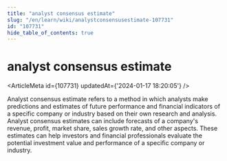 ```yaml
---
title: "analyst consensus estimate"
slug: "/en/learn/wiki/analystconsensusestimate-107731"
id: "107731"
hide_table_of_contents: true
---
```



# analyst consensus estimate

<ArticleMeta id={107731} updatedAt={'2024-01-17 18:20:05'} />
<div className='border-solid border-b border-t-0 my-4 border-[var(--ifm-color-gray-300)]' />

Analyst consensus estimate refers to a method in which analysts make predictions and estimates of future performance and financial indicators of a specific company or industry based on their own research and analysis. Analyst consensus estimates can include forecasts of a company's revenue, profit, market share, sales growth rate, and other aspects. These estimates can help investors and financial professionals evaluate the potential investment value and performance of a specific company or industry.
